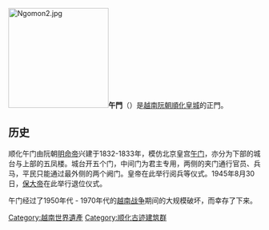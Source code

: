 {{Coord|16.468|N|107.576|E|type:landmark_region:VN|display=title}}
[[File:Ngomon2.jpg|200px]]{{about|顺化皇城的午门|其他同名建筑|午门}}'''午門'''（{{vie|v=Ngọ Môn|hn=午門}}）是[[越南|越南]][[阮朝|阮朝]][[順化皇城|順化皇城]]的正門。

== 历史 ==
顺化午门由阮朝[[明命帝|明命帝]]兴建于1832-1833年，模仿北京皇宫[[午门|午门]]，亦分为下部的城台与上部的五凤楼。城台开五个门，中间门为君主专用，两侧的夹门通行官员、兵马，平民只能通过最外侧的两个阙门。皇帝在此举行阅兵等仪式。1945年8月30日，[[保大帝|保大帝]]在此举行退位仪式。

午门经过了1950年代 - 1970年代的[[越南战争|越南战争]]期间的大规模破坏，而幸存了下来。
{{Commonscat|Ngọ Môn}}
{{顺化古迹建筑群}}
[[Category:越南世界遺產|Category:越南世界遺產]]
[[Category:顺化古迹建筑群|Category:顺化古迹建筑群]]